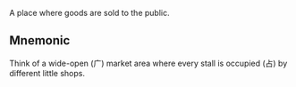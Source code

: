 A place where goods are sold to the public.

## Mnemonic

Think of a wide-open (广) market area where every stall is occupied (占) by different little shops.

